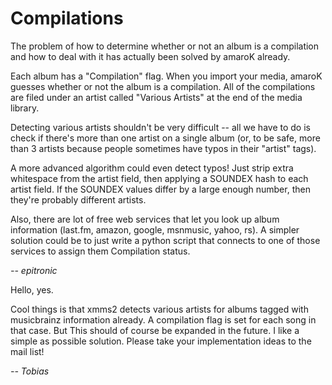 = Compilations =

The problem of how to determine whether or not an album is a compilation and how to deal with it has actually been solved by amaroK already.

Each album has a "Compilation" flag. When you import your media, amaroK guesses whether or not the album is a compilation. All of the compilations are filed under an artist called "Various Artists" at the end of the media library.

Detecting various artists shouldn't be very difficult -- all we have to do is check if there's more than one artist on a single album (or, to be safe, more than 3 artists because people sometimes have typos in their "artist" tags).

A more advanced algorithm could even detect typos! Just strip extra whitespace from the artist field, then applying a SOUNDEX hash to each artist field. If the SOUNDEX values differ by a large enough number, then they're probably different artists.

Also, there are lot of free web services that let you look up album information (last.fm, amazon, google, msnmusic, yahoo, rs). A simpler solution could be to just write a python script that connects to one of those services to assign them Compilation status.

''-- epitronic''

Hello, yes.

Cool things is that xmms2 detects various artists for albums tagged with musicbrainz information already. A compilation flag is set for each song in that case. But This should of course be expanded in the future. I like a simple as possible solution. Please take your implementation ideas to the mail list!

''-- Tobias''